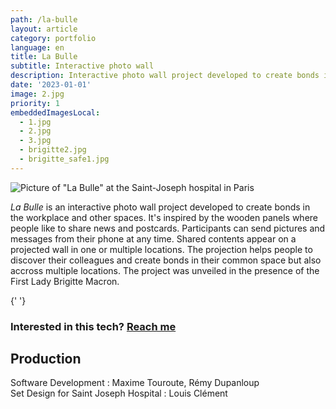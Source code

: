 ```yaml
---
path: /la-bulle
layout: article
category: portfolio
language: en
title: La Bulle
subtitle: Interactive photo wall
description: Interactive photo wall project developed to create bonds in the workplace and other spaces
date: '2023-01-01'
image: 2.jpg
priority: 1
embeddedImagesLocal:
  - 1.jpg
  - 2.jpg
  - 3.jpg
  - brigitte2.jpg
  - brigitte_safe1.jpg
---
```



  
![Picture of "La Bulle" at the Saint-Joseph hospital in Paris](2.jpg)

_La Bulle_ is an interactive photo wall project developed to create bonds in the workplace and other spaces. It's inspired by the wooden panels where people like to share news and postcards.
Participants can send pictures and messages from their phone at any time. Shared contents appear on a projected wall in one or multiple locations. The projection helps people to discover their colleagues and create bonds in their common space but also accross multiple locations. The project was unveiled in the presence of the First Lady Brigitte Macron.




<ImageGrid props={props} />{' '}
  

### Interested in this tech? [Reach me](mailto:maxime.touroute@gmail.com)


  
## Production

Software Development :  Maxime Touroute, Rémy Dupanloup  
Set Design for Saint Joseph Hospital : Louis Clément
